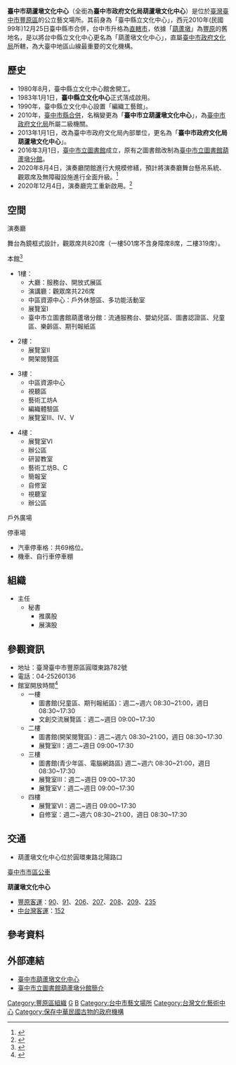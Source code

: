 {{expand|time=2012-01-23T13:58:03+00:00}}
{{Infobox Museum
 |name        = 臺中市葫蘆墩文化中心<br><small>Taichung Municipal City<br>Huludun Cultural Center</small>
 |image       = 葫蘆墩文化中心.JPG
 |imagesize   = 280px
 |established = 1983年
 |location    = {{ROC-TW}}[[臺中市|臺中市]]<br>[[豐原區|豐原區]]圓環東路782號
 |type        = 公立，藝術中心
 |visitors    = 
 |director    = [[台中市政府文化局|台中市政府文化局]]
 |curator     = 
 |website     = https://www.huludun.taichung.gov.tw/
}}
'''臺中市葫蘆墩文化中心'''（全銜為'''臺中市政府文化局葫蘆墩文化中心'''）是位於[[臺灣|臺灣]][[臺中市|臺中市]][[豐原區|豐原區]]的公立藝文場所。其前身為「臺中縣立文化中心」，西元2010年(民國99年)12月25日臺中縣市合併，台中市升格為[[直轄市|直轄市]]，依據「[[豐原區|葫蘆墩]]」為[[豐原|豐原]]的舊地名，是以將台中縣立文化中心更名為「葫蘆墩文化中心」，直屬[[臺中市政府文化局|臺中市政府文化局]]所轄，為大臺中地區山線最重要的文化機構。

== 歷史 ==
*1980年8月，臺中縣立文化中心館舍開工。
*1983年1月1日，'''臺中縣立文化中心'''正式落成啟用。
*1990年，臺中縣立文化中心設置「編織工藝館」。
*2010年，[[臺中市縣合併|臺中市縣合併]]，名稱變更為「'''臺中市立葫蘆墩文化中心'''」，為[[台中市政府文化局|臺中市政府文化局]]所屬二級機關。
*2013年1月1日，改為臺中市政府文化局內部單位，更名為「'''臺中市政府文化局葫蘆墩文化中心'''」。
*2016年3月1日，[[臺中市立圖書館|臺中市立圖書館]]成立，原有之圖書館改制為[[臺中市立圖書館葫蘆墩分館|臺中市立圖書館葫蘆墩分館]]。
*2020年8月4日，演奏廳閉館進行大規模修繕，預計將演奏廳舞台懸吊系統、觀眾席及無障礙設施進行全面升級。<ref>{{cite web |title=38年來最大規模修繕 葫蘆墩文化中心演奏廳動工 |url=https://www.taichung.gov.tw/1576352/post |website=臺中市政府全球資訊網 |language=zh-Hant}}</ref>
*2020年12月4日，演奏廳完工重新啟用。<ref>{{cite web |title=葫蘆墩文化中心演奏廳全面優化 12/4啟用再現風華 |url=https://www.taichung.gov.tw/1658164/post |website=臺中市政府全球資訊網 |language=zh-Hant}}</ref>

== 空間 ==
;演奏廳
舞台為鏡框式設計，觀眾席共820席（一樓501席不含身障席8席，二樓319席）。

;本館<ref>{{cite web |title=葫蘆墩文化中心-中心簡介-空間導覽-文化中心平面圖 |url=https://www.huludun.taichung.gov.tw/content_type/index.asp?Parser=15,3,23,235 |website=臺中市葫蘆墩文化中心}}</ref>
*1樓：
**大廳：服務台、開放式展區
**演講廳：觀眾席共226席
**中區資源中心：戶外休憩區、多功能活動室
**展覽室I
**臺中市立圖書館葫蘆墩分館：流通服務台、嬰幼兒區、圖書認證區、兒童區、樂齡區、期刊報紙區

*2樓：
**展覽室II
**開架閱覽區

*3樓：
**中區資源中心
**視聽區
**藝術工坊A
**編織體驗區
**展覽室III、IV、V

*4樓：
**展覽室Ⅵ
**辦公區
**研習教室
**藝術工坊B、C
**簡報室
**自修室
**視聽室
**辦公區

;戶外廣場

;停車場
*汽車停車格：共69格位。
*機車、自行車停車棚

== 組織 ==
*主任
**秘書
***推廣股
***展演股
==參觀資訊==
*地址：臺灣臺中市豐原區圓環東路782號
*電話：04-25260136
*館室開放時間<ref>{{cite web |title=葫蘆墩文化中心-中心簡介-館室開放時間 |url=https://www.huludun.taichung.gov.tw/content/index.asp?Parser=1,3,20 |website=臺中市葫蘆墩文化中心}}</ref>
**一樓
***圖書館(兒童區、期刊報紙區)：週二~週六 08:30~21:00，週日 08:30~17:30
***文創交流展覽區：週二~週日 09:00~17:30
**二樓
***圖書館(開架閱覽區)：週二~週六 08:30~21:00，週日 08:30~17:30
***展覽室Ⅱ：週二~週日 09:00~17:30
**三樓
***圖書館(青少年區、電腦網路區)	週二~週六 08:30~21:00，週日 08:30~17:30
***展覽室Ⅲ：週二~週日 09:00~17:30
***展覽室Ⅴ：週二~週日 09:00~17:30
**四樓
***展覽室Ⅵ：週二~週日 09:00~17:30
***自修室：週二~週六 08:30~21:00，週日 08:30~17:30

==交通==
*葫蘆墩文化中心位於圓環東路北陽路口
;[[臺中市市區公車|臺中市市區公車]]
'''葫蘆墩文化中心'''
*[[豐原客運|豐原客運]]：[[臺中市公車90路|90]]、[[台中市公車91路|91]]、[[台中市公車206路|206]]、[[台中市公車207路|207]]、[[台中市公車208路|208]]、[[台中市公車209路|209]]、[[台中市公車235路|235]]
*[[中台灣客運|中台灣客運]]：[[台中市公車152路|152]]

==參考資料==
{{reflist}}

==外部連結==
*[http://www.huludun.taichung.gov.tw/ 臺中市葫蘆墩文化中心] {{Wayback|url=http://www.huludun.taichung.gov.tw/ |date=20120109020121 }}
*[https://www.library.taichung.gov.tw/public/lib/index.asp?m1=64 臺中市立圖書館葫蘆墩分館簡介] {{Wayback|url=https://www.library.taichung.gov.tw/public/lib/index.asp?m1=64 |date=20200806131419 }}

[[Category:豐原區組織|Category:豐原區組織]]
[[Category:1983年台灣建立|G]]
[[Category:臺中市文化局|B]]
[[Category:台中市藝文場所|Category:台中市藝文場所]]
[[Category:台灣文化藝術中心|Category:台灣文化藝術中心]]
[[Category:保存中華民國古物的政府機構|Category:保存中華民國古物的政府機構]]